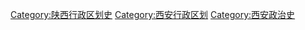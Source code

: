 [[Category:陕西行政区划史|Category:陕西行政区划史]]
[[Category:西安行政区划|Category:西安行政区划]]
[[Category:西安政治史|Category:西安政治史]]